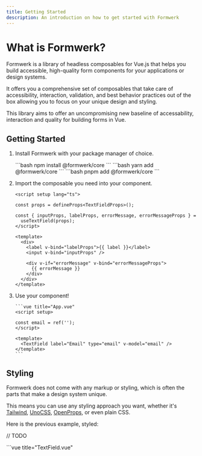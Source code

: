 ```yaml
---
title: Getting Started
description: An introduction on how to get started with Formwerk
---
```



# What is Formwerk?

Formwerk is a library of headless composables for Vue.js that helps you build accessible, high-quality form components for your applications or design systems.

It offers you a comprehensive set of composables that take care of accessibility, interaction, validation, and best behavior practices out of the box allowing you to focus on your unique design and styling.

This library aims to offer an uncompromising new baseline of accessability, interaction and quality for building forms in Vue.

## Getting Started

<Steps>

1.  Install Formwerk with your package manager of choice.

    <Tabs>

    <TabItem label="npm" icon="seti:npm">
      ```bash npm install @formwerk/core ```
    </TabItem>
    <TabItem label="yarn" icon="seti:yarn">
      ```bash yarn add @formwerk/core ```
    </TabItem>
    <TabItem label="pnpm" icon="pnpm">
      ```bash pnpm add @formwerk/core ```
    </TabItem>

    </Tabs>

2.  Import the composable you need into your component.

    ```vue title="TextField.vue"
    <script setup lang="ts">

    const props = defineProps<TextFieldProps>();

    const { inputProps, labelProps, errorMessage, errorMessageProps } =
      useTextField(props);
    </script>

    <template>
      <div>
        <label v-bind="labelProps">{{ label }}</label>
        <input v-bind="inputProps" />

        <div v-if="errorMessage" v-bind="errorMessageProps">
          {{ errorMessage }}
        </div>
      </div>
    </template>
    ```

3.  Use your component!

        ```vue title="App.vue"
        <script setup>

        const email = ref('');
        </script>

        <template>
          <TextField label="Email" type="email" v-model="email" />
        </template>
        ```

  </Steps>

## Styling

Formwerk does not come with any markup or styling, which is often the parts that make a design system unique.

This means you can use any styling approach you want, whether it's [Tailwind](https://tailwindcss.com/), [UnoCSS](https://unocss.dev/), [OpenProps](https://open-props.style/), or even plain CSS.

Here is the previous example, styled:

<Tabs>

<TabItem label="CSS">// TODO</TabItem>

<TabItem label="Tailwind">
  ```vue title="TextField.vue"
  <script setup lang="ts">

    const props = defineProps<TextFieldProps>();

    const {
    inputProps,
    labelProps,
    errorMessage,
    errorMessageProps,
    } = useTextField(props);
    </script>

    <template>
      <div class="flex flex-col gap-1">
        <label v-bind="labelProps" class="text-sm font-medium">{{ label }}</label>
        <input v-bind="inputProps" class="border border-gray-300 focus:border-blue-500 focus:ring-blue-500 rounded-md p-2" />

        <div v-if="errorMessage" v-bind="errorMessageProps" class="text-sm text-red-500 font-medium">
          {{ errorMessage }}
        </div>
      </div>
    </template>

```
</TabItem>

</Tabs>

Formwerk leans heavily on aria attributes and native HTML states to provide a robust form experience but at the same time it means you can use these attributes to the style your elements, check out the [styling guide](/guides/extras/styling) for more.
```
